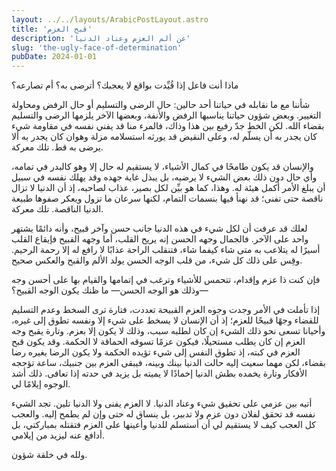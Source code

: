```yaml
---
layout: ../../layouts/ArabicPostLayout.astro
title: 'قبح العزم'
description: 'عن ألم العزم وعناد الدنيا'
slug: 'the-ugly-face-of-determination'
pubDate: 2024-01-01
---
```


ماذا أنت فاعل إذا قُيِّدت بواقع لا يعجبك؟ أترضى به؟ أم تصارعه؟

شأننا مع ما نقابله في حياتنا أحد حالين: حال الرضى والتسليم أو حال الرفض ومحاولة التغيير. وبعض شؤون حياتنا يناسبها الرفض والأنفة، وبعضها الآخر يلزمها الرضى والتسليم بقضاء الله. لكن الخط جدّ رفيع بين هذا وذاك، فالمرء منا قد يفني نفسه في مقاومة شيء كان يجدر به أن يسلّم له، وعلى النقيض قد يورثه استسلامه مزلة وهوان كان يجدر به ألا يرضى به قط. تلك معركة.

والإنسان قد يكون طامحًا في كمال الأشياء، لا يستقيم له حال إلا وهو كالبدر في تمامه، وأي حال دون ذلك بعض الشيء لا يرضيه، بل يبذل غاية جهده وقد يهلك نفسه في سبيل أن يبلغ الأمر أكمل هيئة له. وهذا، كما هو بيِّن لكل بصير، عذاب لصاحبه، إذ أن الدنيا لا تزال ناقصة حتى تفنى؛ قد نهنأ فيها بنسمات التمام، لكنها سرعان ما تزول ويعكر صفوها طبيعة الدنيا الناقصة. تلك معركة.

لعلك قد عرفت أن لكل شيء في هذه الدنيا جانب حسن وآخر قبيح، وأنه دائمًا يشتهر واحد على الآخر. فالجمال وجهه الحسن إنه يريح القلب، أما وجهه القبيح فإيقاع القلب أسيرًا له يتلاعب به متى شاء كيفما شاء، فتنقلب الراحة عذابًا لا رافع له إلا رحمة الرحيم. وقِس على ذلك كل شيء، من قلب الوجه الحسن يولد الألم والقبح والعكس صحيح.

فإن كنت ذا عزم وإقدام، تتحمس للأشياء وترغب في إتمامها والقيام بها على أحسن وجه —وذلك هو الوجه الحسن— ما ظنك يكون الوجه القبيح؟

إذا تأملت في الأمر وجدت وجوه العزم القبيحة تعددت، فتارة ترى السخط وعدم التسليم للقضاء وجهًا قبيحًا للعزم؛ إذ أن الإنسان لا يسخط على شيء إلا ونفسه تطوق إلى غيره، وأحيانا تسعى نحو ذلك الشيء إن كان لطلبه سبب، وذلك لا يكون إلا بعزم. وتارة يقبح وجه العزم إن كان يطلب مستحيلًا، فيكون عزمًا تسوقه الحماقة لا الحكمة. وقد يكون قبح العزم في كبته، إذ تطوق النفس إلى شيء تؤيده الحكمة ولا يكون الرضا بغيره رضا بقضاء، لكن مهما سعيت إليه حالت الدنيا بينك وبينه، فيبقى العزم بين جنبيك، ساعة تؤججه الأفكار وتارة يخمده بطش الدنيا إخمادًا لا يميته بل يزيد في حدته إذا تعافى. ذلك أشد الوجوه إيلامًا لي.

أتيه بين عزمي على تحقيق شيء وعناد الدنيا. لا العزم يفنى ولا الدنيا تلين. تجد الشيء نفسه قد تحقق لفلان دون عزم ولا تدبير، بل ينساق له حتى وإن لم يطمح إليه. والعجب كل العجب كيف لا يستقيم لي أن أستسلم للدنيا وأعينها على العزم فتقتله بمباركتي، بل أدافع عنه ليزيد من إيلامي.

ولله في خلقة شؤون.

